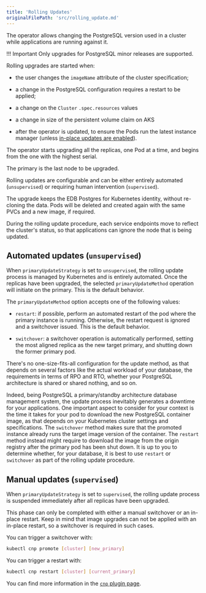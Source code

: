 ```yaml
---
title: 'Rolling Updates'
originalFilePath: 'src/rolling_update.md'
---
```


The operator allows changing the PostgreSQL version used in a cluster while
applications are running against it.

!!! Important
    Only upgrades for PostgreSQL minor releases are supported.

Rolling upgrades are started when:

-   the user changes the `imageName` attribute of the cluster specification;

-   a change in the PostgreSQL configuration requires a restart to be
    applied;

-   a change on the `Cluster` `.spec.resources` values

-   a change in size of the persistent volume claim on AKS

-   after the operator is updated, to ensure the Pods run the latest instance
    manager (unless [in-place updates are enabled](installation_upgrade.md#in-place-updates-of-the-instance-manager)).

The operator starts upgrading all the replicas, one Pod at a time, and begins
from the one with the highest serial.

The primary is the last node to be upgraded.

Rolling updates are configurable and can be either entirely automated
(`unsupervised`) or requiring human intervention (`supervised`).

The upgrade keeps the EDB Postgres for Kubernetes identity, without re-cloning the
data. Pods will be deleted and created again with the same PVCs and a new
image, if required.

During the rolling update procedure, each service endpoints move to reflect the
cluster's status, so that applications can ignore the node that is being
updated.

## Automated updates (`unsupervised`)

When `primaryUpdateStrategy` is set to `unsupervised`, the rolling update
process is managed by Kubernetes and is entirely automated. Once the replicas
have been upgraded, the selected `primaryUpdateMethod` operation will initiate
on the primary. This is the default behavior.

The `primaryUpdateMethod` option accepts one of the following values:

-   `restart`: if possible, perform an automated restart of the pod where the
    primary instance is running. Otherwise, the restart request is ignored and a
    switchover issued. This is the default behavior.

-   `switchover`: a switchover operation is automatically performed, setting the
    most aligned replica as the new target primary, and shutting down the former
    primary pod.

There's no one-size-fits-all configuration for the update method, as that
depends on several factors like the actual workload of your database, the
requirements in terms of RPO and RTO, whether your PostgreSQL architecture is
shared or shared nothing, and so on.

Indeed, being PostgreSQL a primary/standby architecture database management
system, the update process inevitably generates a downtime for your
applications. One important aspect to consider for your context is the time it
takes for your pod to download the new PostgreSQL container image, as that
depends on your Kubernetes cluster settings and specifications. The
`switchover` method makes sure that the promoted instance already runs the
target image version of the container. The `restart` method instead might require
to download the image from the origin registry after the primary pod has been
shut down. It is up to you to determine whether, for your database, it is best
to use `restart` or `switchover` as part of the rolling update procedure.

## Manual updates (`supervised`)

When `primaryUpdateStrategy` is set to `supervised`, the rolling update process
is suspended immediately after all replicas have been upgraded.

This phase can only be completed with either a manual switchover or an in-place
restart. Keep in mind that image upgrades can not be applied with an in-place restart, 
so a switchover is required in such cases.

You can trigger a switchover with:

```bash
kubectl cnp promote [cluster] [new_primary]
```

You can trigger a restart with:

```bash
kubectl cnp restart [cluster] [current_primary]
```

You can find more information in the [`cnp` plugin page](kubectl-plugin.md).